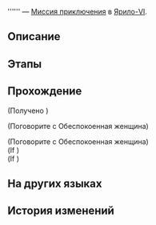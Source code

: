 {{Дополнить|Диалоги.}}
{{Миссия Инфобокс
|id              = 4040153
|Название        = 
|Изображение     = Миссия Освоения .png
|Тип             = Миссия приключения
|События         = 
|Глава           = 
|Условия         = Завершена {{cx}}<!--Hidden Mission ID 4040103-->
|Персонажи       = Обеспокоенная женщина; Первопроходец
|СтартЛокация    = Заклёпкоград
|Мир             = Ярило-VI
|Локации         = Заклёпкоград
|Предыдущая      = 
|Следующая       = 
|Награды         = 
}}
'''''' — [[Миссия приключения]] в [[Ярило-VI]].

==Описание==
{{Описание|<!--официальное описание из Перекрёстка судеб-->}}

==Этапы==


==Прохождение==
{{Дополнить}}


;(Получено {{Item|Похвала высокой морали|20|x=1|text=Похвала высокой морали}})

;(Поговорите с Обеспокоенная женщина)


;(Поговорите с Обеспокоенная женщина)
;(If {{cx}}<!--during performance 404015303-->)
;(If {{cx}}<!--not during performance 404015303-->)
<!--Unknown TalkSentence: 411030304-->
<!--Unknown TalkSentence: 411030305-->
<!--Unknown TalkSentence: 411030306-->
{{Диалог Конец}}

==На других языках==
{{На других языках
|en   = 
|zhs  = 
|zht  = 
|ja   = 
|ko   = 
|es   = 
|fr   = 
|ru   = 
|th   = 
|vi   = 
|de   = 
|id   = 
|pt   = 
}}

==История изменений==
{{История изменений|2.7}}
